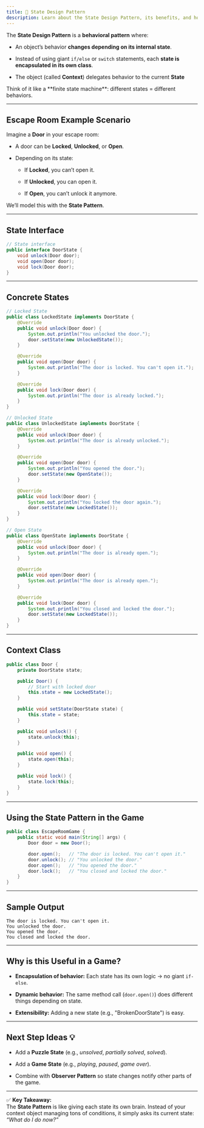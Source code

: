 ```yaml
---
title: 🎲 State Design Pattern
description: Learn about the State Design Pattern, its benefits, and how to implement it in your code.
---
```



The **State Design Pattern** is a **behavioral pattern** where:

- An object’s behavior **changes depending on its internal state**.
    
- Instead of using giant `if/else` or `switch` statements, each **state is encapsulated in its own class**.
    
- The object (called **Context**) delegates behavior to the current **State**
    
<Aside type="caution" title='Key Idea' icon="star">
  Think of it like a **finite state machine**: different states = different behaviors.
</Aside>


---

## Escape Room Example Scenario

Imagine a **Door** in your escape room:

- A door can be **Locked**, **Unlocked**, or **Open**.
    
- Depending on its state:
    
    - If **Locked**, you can’t open it.
        
    - If **Unlocked**, you can open it.
        
    - If **Open**, you can’t unlock it anymore.
        

We’ll model this with the **State Pattern**.

---

## State Interface

```java
// State interface
public interface DoorState {
    void unlock(Door door);
    void open(Door door);
    void lock(Door door);
}
```

---

## Concrete States

```java
// Locked State
public class LockedState implements DoorState {
    @Override
    public void unlock(Door door) {
        System.out.println("You unlocked the door.");
        door.setState(new UnlockedState());
    }

    @Override
    public void open(Door door) {
        System.out.println("The door is locked. You can't open it.");
    }

    @Override
    public void lock(Door door) {
        System.out.println("The door is already locked.");
    }
}

// Unlocked State
public class UnlockedState implements DoorState {
    @Override
    public void unlock(Door door) {
        System.out.println("The door is already unlocked.");
    }

    @Override
    public void open(Door door) {
        System.out.println("You opened the door.");
        door.setState(new OpenState());
    }

    @Override
    public void lock(Door door) {
        System.out.println("You locked the door again.");
        door.setState(new LockedState());
    }
}

// Open State
public class OpenState implements DoorState {
    @Override
    public void unlock(Door door) {
        System.out.println("The door is already open.");
    }

    @Override
    public void open(Door door) {
        System.out.println("The door is already open.");
    }

    @Override
    public void lock(Door door) {
        System.out.println("You closed and locked the door.");
        door.setState(new LockedState());
    }
}
```

---

## Context Class

```java
public class Door {
    private DoorState state;

    public Door() {
        // Start with locked door
        this.state = new LockedState();
    }

    public void setState(DoorState state) {
        this.state = state;
    }

    public void unlock() {
        state.unlock(this);
    }

    public void open() {
        state.open(this);
    }

    public void lock() {
        state.lock(this);
    }
}
```

---

## Using the State Pattern in the Game

```java
public class EscapeRoomGame {
    public static void main(String[] args) {
        Door door = new Door();

        door.open();   // "The door is locked. You can't open it."
        door.unlock(); // "You unlocked the door."
        door.open();   // "You opened the door."
        door.lock();   // "You closed and locked the door."
    }
}
```

---

## Sample Output

```
The door is locked. You can't open it.
You unlocked the door.
You opened the door.
You closed and locked the door.
```

---

## Why is this Useful in a Game?

- **Encapsulation of behavior:** Each state has its own logic → no giant `if-else`.
    
- **Dynamic behavior:** The same method call (`door.open()`) does different things depending on state.
    
- **Extensibility:** Adding a new state (e.g., "BrokenDoorState") is easy.
    

---

## Next Step Ideas 💡

- Add a **Puzzle State** (e.g., _unsolved_, _partially solved_, _solved_).
    
- Add a **Game State** (e.g., _playing_, _paused_, _game over_).
    
- Combine with **Observer Pattern** so state changes notify other parts of the game.
    

---

✅ **Key Takeaway:**  
The **State Pattern** is like giving each state its own brain. Instead of your context object managing tons of conditions, it simply asks its current state: _“What do I do now?”_